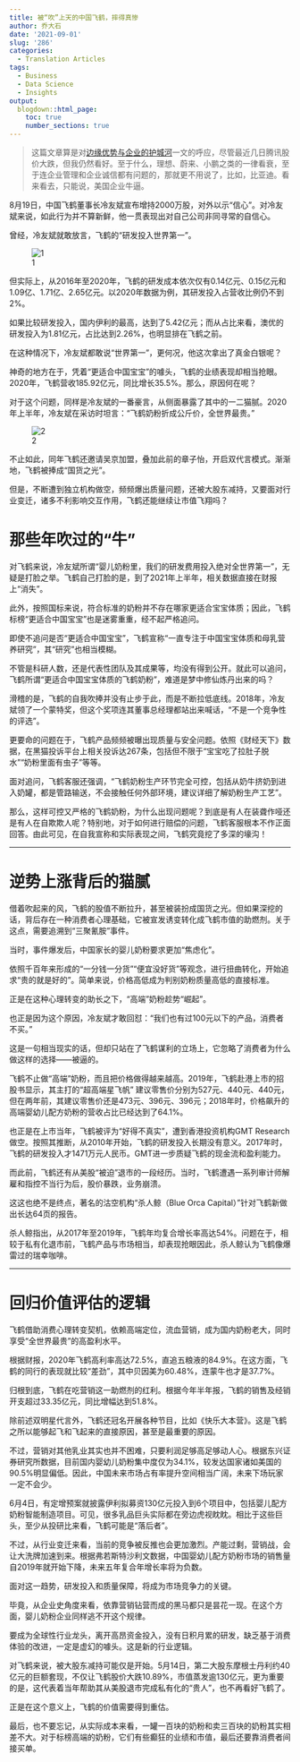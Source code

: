 ```yaml
---
title: 被“吹”上天的中国飞鹤，摔得真惨
author: 乔大石
date: '2021-09-01'
slug: '286'
categories:
  - Translation Articles
tags:
  - Business
  - Data Science
  - Insights
output:
  blogdown::html_page:
    toc: true
    number_sections: true
---
```


> 这篇文章算是对[边缘优势与企业的护城河](https://guanghuamao.netlify.app/2020/12/24/124/)一文的呼应，尽管最近几日腾讯股价大跌，但我仍然看好。至于什么，理想、蔚来、小鹏之类的一律看衰，至于连企业管理和企业诚信都有问题的，那就更不用说了，比如，比亚迪。看来看去，只能说，美国企业牛逼。

8月19日，中国飞鹤董事长冷友斌宣布增持2000万股，对外以示“信心”。对冷友斌来说，如此行为并不算新鲜，他一贯表现出对自己公司非同寻常的自信心。


曾经，冷友斌就敢放言，飞鹤的“研发投入世界第一”。


![1](1.jpeg)

但实际上，从2016年至2020年，飞鹤的研发成本依次仅有0.14亿元、0.15亿元和1.09亿、1.71亿、2.65亿元。以2020年数据为例，其研发投入占营收比例仍不到2%。

如果比较研发投入，国内伊利的最高，达到了5.42亿元；而从占比来看，澳优的研发投入为1.81亿元，占比达到2.26%，也明显排在飞鹤之前。

在这种情况下，冷友斌都敢说“世界第一”，更何况，他这次拿出了真金白银呢？

神奇的地方在于，凭着“更适合中国宝宝”的噱头，飞鹤的业绩表现却相当抢眼。2020年，飞鹤营收185.92亿元，同比增长35.5%。那么，原因何在呢？

对于这个问题，同样是冷友斌的一番豪言，从侧面暴露了其中的一二猫腻。2020年上半年，冷友斌在采访时坦言：“飞鹤奶粉折成公斤价，全世界最贵。”

![2](2.jpeg)

不止如此，同年飞鹤还邀请吴京加盟，叠加此前的章子怡，开启双代言模式。渐渐地，飞鹤被捧成“国货之光”。

但是，不断遭到独立机构做空，频频爆出质量问题，还被大股东减持，又要面对行业变迁，诸多不利影响交互作用，飞鹤还能继续让市值飞翔吗？

# 那些年吹过的“牛”

对飞鹤来说，冷友斌所谓“婴儿奶粉里，我们的研发费用投入绝对全世界第一”，无疑是打脸之举。飞鹤自己打脸的是，到了2021年上半年，相关数据直接在财报上“消失”。

此外，按照国标来说，符合标准的奶粉并不存在哪家更适合宝宝体质；因此，飞鹤标榜“更适合中国宝宝”也是迷雾重重，经不起严格追问。

即使不追问是否“更适合中国宝宝”，飞鹤宣称“一直专注于中国宝宝体质和母乳营养研究”，其“研究”也相当模糊。


不管是科研人数，还是代表性团队及其成果等，均没有得到公开。就此可以追问，飞鹤所谓“更适合中国宝宝体质的飞鹤奶粉”，难道是梦中修仙炼丹出来的吗？


滑稽的是，飞鹤的自我吹捧并没有止步于此，而是不断拉低底线。2018年，冷友斌领了一个蒙特奖，但这个奖项连其董事总经理都站出来喊话，“不是一个竞争性的评选”。


更要命的问题在于，飞鹤产品频频被曝出现质量与安全问题。依照《财经天下》数据，在黑猫投诉平台上相关投诉达267条，包括但不限于“宝宝吃了拉肚子脱水”“奶粉里面有虫子”等等。


面对追问，飞鹤客服还强调，“飞鹤奶粉生产环节完全可控，包括从奶牛挤奶到进入奶罐，都是管路输送，不会接触任何外部环境，建议详细了解奶粉生产工艺”。


那么，这样可控又严格的飞鹤奶粉，为什么出现问题呢？到底是有人在装聋作哑还是有人在自欺欺人呢？特别地，对于如何进行赔偿的问题，飞鹤客服根本不作正面回答。由此可见，在自我宣称和实际表现之间，飞鹤究竟挖了多深的壕沟！

---

# 逆势上涨背后的猫腻


借着吹起来的风，飞鹤的股值不断拉升，甚至被装扮成国货之光。但如果深挖的话，背后存在一种消费者心理基础，它被宣发诱变转化成飞鹤市值的助燃剂。关于这点，需要追溯到“三聚氰胺”事件。


当时，事件爆发后，中国家长的婴儿奶粉要求更加“焦虑化”。


依照千百年来形成的“一分钱一分货”“便宜没好货”等观念，进行扭曲转化，开始追求“贵的就是好的”。简单来说，价格高低成为判别奶粉质量高低的直接标准。


正是在这种心理转变的助长之下，“高端”奶粉趁势“崛起”。


也正是因为这个原因，冷友斌才敢回怼：“我们也有过100元以下的产品，消费者不买。”

这是一句相当现实的话，但却只站在了飞鹤谋利的立场上，它忽略了消费者为什么做这样的选择——被逼的。

飞鹤不止做“高端”奶粉，而且把价格做得越来越高。2019年，飞鹤赴港上市的招股书显示，其主打的“超高端星飞帆” 建议零售价分别为527元、440元、440元，但在两年前，其建议零售价还是473元、396元、396元；2018年时，价格飙升的高端婴幼儿配方奶粉的营收占比已经达到了64.1%。


也正是在上市当年，飞鹤被评为“好得不真实”，遭到香港投资机构GMT Research做空。按照其推断，从2010年开始，飞鹤的研发投入长期没有意义。2017年时，飞鹤的研发投入才1471万元人民币。GMT进一步质疑飞鹤的现金流和盈利能力。


而此前，飞鹤还有从美股“被迫”退市的一段经历。当时，飞鹤遭遇一系列审计师解雇和指控不当行为后，股价暴跌，业务崩溃。


这这也绝不是终点，著名的沽空机构“杀人鲸（Blue Orca Capital）”针对飞鹤新做出长达64页的报告。


杀人鲸指出，从2017年至2019年，飞鹤年均复合增长率高达54%。问题在于，相较于私有化退市前，飞鹤产品与市场相当，却表现抢眼因此，杀人鲸认为飞鹤像爆雷过的瑞幸咖啡。

---

# 回归价值评估的逻辑


飞鹤借助消费心理转变契机，依赖高端定位，流血营销，成为国内奶粉老大，同时享受“全世界最贵”的高盈利水平。


根据财报，2020年飞鹤高利率高达72.5%，直追五粮液的84.9%。在这方面，飞鹤的同行的表现就比较“差劲”，其中贝因美为60.48%，连蒙牛也才是37.7%。


归根到底，飞鹤在吃营销这一助燃剂的红利。根据今年半年报，飞鹤的销售及经销开支超过33.35亿元，同比增幅达到51.8%。


除前述双明星代言外，飞鹤还冠名开展各种节目，比如《快乐大本营》。这是飞鹤之所以能够起飞和飞起来的直接原因，甚至是最重要的原因。



不过，营销对其他乳业其实也并不困难，只要利润足够高足够动人心。根据东兴证券研究所数据，目前国内婴幼儿奶粉集中度仅为34.1%，较发达国家诸如美国的90.5%明显偏低。因此，中国未来市场占有率提升空间相当广阔，未来下场玩家一定不会少。


6月4日，有定增预案就披露伊利拟募资130亿元投入到6个项目中，包括婴儿配方奶粉智能制造项目。可见，很多乳品巨头实际都在旁边虎视眈眈。相比于这些巨头，至少从投研比来看，飞鹤可能是“落后者”。


不过，从行业变迁来看，当前的竞争被反推也会更加激烈。产能过剩，营销战，会让大洗牌加速到来。根据弗若斯特沙利文数据，中国婴幼儿配方奶粉市场的销售量自2019年就开始下降，未来五年复合年增长率将为负数。


面对这一趋势，研发投入和质量保障，将成为市场竞争力的关键。


毕竟，从企业史角度来看，依靠营销钻营而成的黑马都只是昙花一现。在这个方面，婴儿奶粉企业同样逃不开这个规律。


要成为全球性行业龙头，离开高昂资金投入，没有日积月累的研发，缺乏基于消费体验的改进，一定是虚幻的噱头。这是新的行业逻辑。


对飞鹤来说，被大股东减持可能仅是开始。5月14日，第二大股东摩根士丹利约40亿元的巨额套现，不仅让飞鹤股价大跌10.89%，市值蒸发逾130亿元，更为重要的是，这代表着当年帮助其从美股退市完成私有化的“贵人”，也不再看好飞鹤了。


正是在这个意义上，飞鹤的价值需要得到重估。

最后，也不要忘记，从实际成本来看，一罐一百块的奶粉和卖三百块的奶粉其实相差不大。对于标榜高端的奶粉，它们有些癫狂的业绩和市值，最后还要靠消费者间接买单。
